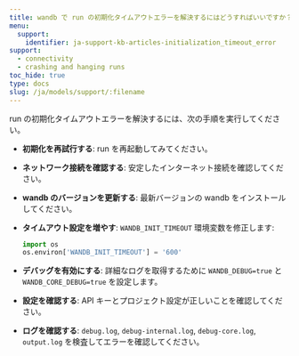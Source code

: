 ```yaml
---
title: wandb で run の初期化タイムアウトエラーを解決するにはどうすればいいですか？
menu:
  support:
    identifier: ja-support-kb-articles-initialization_timeout_error
support:
  - connectivity
  - crashing and hanging runs
toc_hide: true
type: docs
slug: /ja/models/support/:filename
---
```

run の初期化タイムアウトエラーを解決するには、次の手順を実行してください。

- **初期化を再試行する**: run を再起動してみてください。
- **ネットワーク接続を確認する**: 安定したインターネット接続を確認してください。
- **wandb のバージョンを更新する**: 最新バージョンの wandb をインストールしてください。
- **タイムアウト設定を増やす**: `WANDB_INIT_TIMEOUT` 環境変数を修正します:
  
  ```python
  import os
  os.environ['WANDB_INIT_TIMEOUT'] = '600'
  ```

- **デバッグを有効にする**: 詳細なログを取得するために `WANDB_DEBUG=true` と `WANDB_CORE_DEBUG=true` を設定します。
- **設定を確認する**: API キーとプロジェクト設定が正しいことを確認してください。
- **ログを確認する**: `debug.log`, `debug-internal.log`, `debug-core.log`, `output.log` を検査してエラーを確認してください。